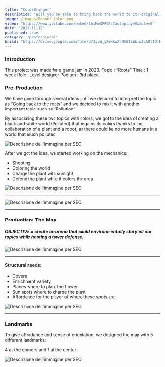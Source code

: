 ```yaml
---
title: "ColorBringer"
description: "Will you be able to bring back the world to its original colors?"
image: /images/Banner_Color.png
video: "https://www.youtube.com/embed/lbiMmXFPG5s?autoplay=0&mute=0"
date: "2022-11-12"
published: true
category: "professional"
build: "https://drive.google.com/file/d/1yLW_yRYKkwZrN5G1ibblsJqAOt1DfKBH/view?usp=drive_link"
---
```


### Introduction

This project was made for a game jam in 2023.
Topic : “Roots”
Time : 1 week
Role : Level designer
Podium : 3rd place.

### Pre-Production

We have gone through several ideas until we decided to interpret the topic as “Going back to the roots”
and we decided to mix it with another important topic such as “Pollution”.

By associating these two topics with colors, we got to the idea of creating a black and white world (Polluted)
that regains its colors thanks to the collaboration of a plant and a robot, as there could be no more
humans in a world that much polluted.

![Descrizione dell'immagine per SEO](/images/Colorazione_del_mondo.gif "Bringing back the colors")

After we got the idea, we started working on the mechanics:

- Shooting
- Coloring the world
- Charge the plant with sunlight
- Defend the plant while it colors the area

![Descrizione dell'immagine per SEO](/images/Difesa_pianta.gif "Defending the plant")

---

![Descrizione dell'immagine per SEO](/images/Ricarica_al_sole.gif "Recharging the plant")

---

### Production: The Map

##### OBJECTIVE = create an arena that could environmentally storytell our topics while hosting a tower defense.

![Descrizione dell'immagine per SEO](/images/Layout_4_riquadri.png "Layout")

---

#### Structural needs:

- Covers
- Enrichment variety
- Places where to plant the flower
- Sun spots where to charge the plant
- Affordance for the player of where these spots are

![Descrizione dell'immagine per SEO](/images/CB_Structural_needs.png "Structural needs")

---

### Landmarks

To give affordance and sense of orientation, we designed the map with 5 different landmarks:

4 at the corners and 1 at the center.

![Descrizione dell'immagine per SEO](/images/5_Landmarks.png "Landmarks")
